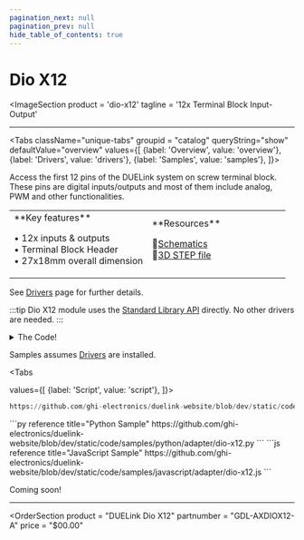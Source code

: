 ```yaml
---
pagination_next: null
pagination_prev: null
hide_table_of_contents: true
---
```



# Dio X12

<ImageSection
    product = 'dio-x12'
    tagline = '12x Terminal Block Input-Output'
></ImageSection>

---
  
<Tabs className="unique-tabs" groupid = "catalog" queryString="show" defaultValue="overview"
  values={[
    {label: 'Overview', value: 'overview'},
    {label: 'Drivers', value: 'drivers'},
    {label: 'Samples', value: 'samples'},
  ]}>

<TabItem value="overview">
Access the first 12 pins of the DUELink system on screw terminal block. These pins are digital inputs/outputs and most of them include analog, PWM and other functionalities.

<table><td width='50%'>
**Key features**

• 12x inputs & outputs<br/>
• Terminal Block Header<br/>
• 27x18mm overall dimension<br/>

</td><td width='50%'>
**Resources**

📄[Schematics](pathname:///sch/gdl-axdiox12-a.pdf)<br/>
🔩[3D STEP file](pathname:///3d/gdl-axdiox12-a.step)<br/>

</td></table>
</TabItem>

<TabItem value="drivers">

See [Drivers](../../engine/drivers) page for further details.

:::tip
Dio X12 module uses the [Standard Library API](../../engine/stdlib) directly. No other drivers are needed.
:::

<details>
  <summary>The Code!</summary>


```py reference title="No Driver"
https://github.com/ghi-electronics/duelink-website/blob/dev/static/code/drivers/adapter/dio-x12.txt
```

</details>
</TabItem>

<TabItem value="samples">

Samples assumes [Drivers](../../engine/drivers) are installed.

<Tabs

  values={[
    {label: 'Script', value: 'script'},
]}>

<TabItem value="script">

```py reference title="Script Sample"
https://github.com/ghi-electronics/duelink-website/blob/dev/static/code/samples/script/adapter/dio-x12.txt
```
</TabItem>

<TabItem value="py">
```py reference title="Python Sample"
https://github.com/ghi-electronics/duelink-website/blob/dev/static/code/samples/python/adapter/dio-x12.py
```
</TabItem>

<TabItem value="js">
```js reference title="JavaScript Sample"
https://github.com/ghi-electronics/duelink-website/blob/dev/static/code/samples/javascript/adapter/dio-x12.js
```

</TabItem>

</Tabs>

</TabItem>

<TabItem value="projects">Coming soon!</TabItem>

</Tabs>

---

<OrderSection
    product = "DUELink Dio X12"
    partnumber = "GDL-AXDIOX12-A"
    price = "$00.00"
></OrderSection>

